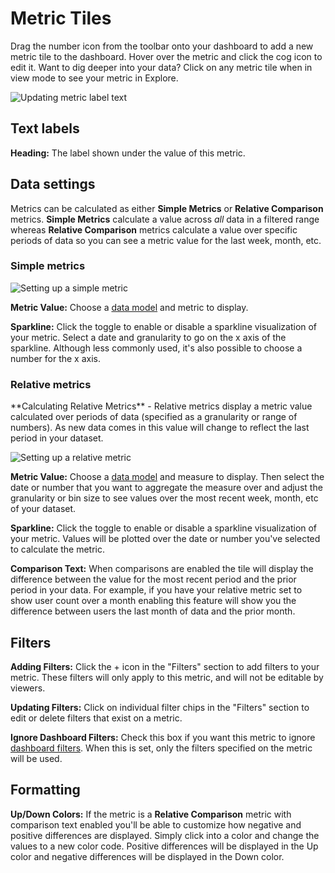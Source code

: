 
# Metric Tiles

Drag the number icon from the toolbar onto your dashboard to add a new metric tile to the dashboard. Hover over the metric and click the cog icon to edit it. Want to dig deeper into your data? Click on any metric tile when in view mode to see your metric in Explore.

![Updating metric label text](/dashboards/text-label.gif)

## Text labels

**Heading:** The label shown under the value of this metric.

## Data settings

Metrics can be calculated as either **Simple Metrics** or **Relative Comparison** metrics. **Simple Metrics** calculate a value across _all_ data in a filtered range whereas **Relative Comparison** metrics calculate a value over specific periods of data so you can see a metric value for the last week, month, etc.

### Simple metrics

![Setting up a simple metric](/dashboards/sparkline.gif)

**Metric Value:** Choose a [data model](/docs/data-modeling/) and metric to display.

**Sparkline:** Click the toggle to enable or disable a sparkline visualization of your metric. Select a date and granularity to go on the x axis of the sparkline. Although less commonly used, it's also possible to choose a number for the x axis.

### Relative metrics

<Callout type="info">
  **Calculating Relative Metrics** - Relative metrics display a metric value
  calculated over periods of data (specified as a granularity or range of
  numbers). As new data comes in this value will change to reflect the last
  period in your dataset.
</Callout>

![Setting up a relative metric](/dashboards/relative.gif)

**Metric Value:** Choose a [data model](/docs/data-modeling/data-models-overview) and measure to display. Then select the date or number that you want to aggregate the measure over and adjust the granularity or bin size to see values over the most recent week, month, etc of your dataset.

**Sparkline:** Click the toggle to enable or disable a sparkline visualization of your metric. Values will be plotted over the date or number you've selected to calculate the metric.

**Comparison Text:** When comparisons are enabled the tile will display the difference between the value for the most recent period and the prior period in your data. For example, if you have your relative metric set to show user count over a month enabling this feature will show you the difference between users the last month of data and the prior month.

## Filters

**Adding Filters:** Click the + icon in the "Filters" section to add filters to your metric. These filters will only apply to this metric, and will not be editable by viewers.

**Updating Filters:** Click on individual filter chips in the "Filters" section to edit or delete filters that exist on a metric.

**Ignore Dashboard Filters:** Check this box if you want this metric to ignore
[dashboard filters](Filters.md). When this is set, only the filters specified on the metric will be used.

## Formatting

**Up/Down Colors:** If the metric is a **Relative Comparison** metric with comparison text enabled you'll be able to customize how negative and positive differences are displayed. Simply click into a color and change the values to a new color code. Positive differences will be displayed in the Up color and negative differences will be displayed in the Down color.
